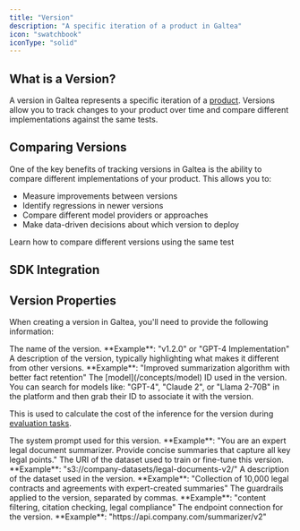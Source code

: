 ```yaml
---
title: "Version"
description: "A specific iteration of a product in Galtea"
icon: "swatchbook"
iconType: "solid"
---
```



## What is a Version?

A version in Galtea represents a specific iteration of a [product](/concepts/product). Versions allow you to track changes to your product over time and compare different implementations against the same tests.

## Comparing Versions

One of the key benefits of tracking versions in Galtea is the ability to compare different implementations of your product. This allows you to:

- Measure improvements between versions
- Identify regressions in newer versions
- Compare different model providers or approaches
- Make data-driven decisions about which version to deploy

<Card title="Run a Comparison Evaluation" icon="clipboard-check" iconType="solid" href="/concepts/product/evaluation">
  Learn how to compare different versions using the same test
</Card>

## SDK Integration

<SDKVersionServiceCard />

## Version Properties

When creating a version in Galtea, you'll need to provide the following information:

<ResponseField name="Version Name" type="Text" required>
  The name of the version. **Example**: "v1.2.0" or "GPT-4 Implementation"
</ResponseField>

<ResponseField name="Version Description" type="Text">
  A description of the version, typically highlighting what makes it different from other versions. **Example**: "Improved summarization algorithm with better fact retention"
</ResponseField>

<ResponseField name="Model ID" type="ID (text)">
  The [model](/concepts/model) ID used in the version. You can search for models like: "GPT-4", "Claude 2", or "Llama 2-70B" in the platform and then grab their ID to associate it with the version.

  This is used to calculate the cost of the inference for the version during [evaluation tasks](/concepts/product/evaluation/task).
</ResponseField>

<ResponseField name="System Prompt" type="Text">
  The system prompt used for this version. **Example**: "You are an expert legal document summarizer. Provide concise summaries that capture all key legal points."
</ResponseField>

<ResponseField name="Dataset URI" type="Text">
  The URI of the dataset used to train or fine-tune this version. **Example**: "s3://company-datasets/legal-documents-v2/"
</ResponseField>

<ResponseField name="Dataset Description" type="Text">
  A description of the dataset used in the version. **Example**: "Collection of 10,000 legal contracts and agreements with expert-created summaries"
</ResponseField>

<ResponseField name="Guardrails" type="Text">
  The guardrails applied to the version, separated by commas. **Example**: "content filtering, citation checking, legal compliance"
</ResponseField>

<ResponseField name="Endpoint" type="Text">
  The endpoint connection for the version. **Example**: "https://api.company.com/summarizer/v2"
</ResponseField>